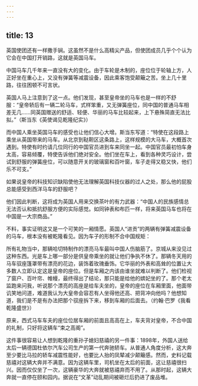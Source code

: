 ```yaml
---
---
---
```

title: 13
---



英国使团还有一样撒手锏。这虽然不是什么高精尖产品，但使团成员几乎个个认为它会在中国打开销路，这就是英国马车。

中国马车几千年来一直没有大的变化。由于车轮是木制的，座位位于轮轴上方，人正好坐在重心上，又没有弹簧等减震设备，因此乘客饱受颠簸之苦。坐上几十里路，往往困顿不可言状。

英国人马上注意到了这一点。他们发现，甚至皇帝坐的马车也是一样的不舒服：“皇帝轿后有一辆二轮马车，式样笨重，又无弹簧座位，同中国的普通马车相差无几……同英国赠送的舒适、轻便、华丽的马车比较起来，上下悬殊简直无法比拟。”（斯当东《英使谒见乾隆纪实》）

而中国人乘坐英国马车的感受也让他们信心大增。斯当东写道：“特使在这段路上乘坐从英国带来的马车。从北京到鞑靼区这条路上，这样规模的大马车，大概首次遇到。特使有时约请几位同行的中国官员进到车来同坐一起。中国官员最初怕车身太高，容易倾覆，特使告诉他们绝对安全。他们坐在车上，看到各种灵巧设计，尝试到舒服的弹簧座位，可以随意开关的玻璃窗和百叶窗，车子走得又稳又快，他们乐不可支。”

如果说皇帝的科技知识缺陷使他无法理解英国科技仪器的过人之处，那么他的屁股总能感受到西洋马车的舒服吧？

他们因此判断，这将成为英国人用来交换茶叶的有力武器：“中国人的民族感情总无法否认和抵抗舒服方便的实际感觉。如同钟表和布匹一样，将来英国马车也将在中国是一大宗商品。”

不料，事实证明这又是一个可笑的一厢情愿。英国人“进贡”的两辆有弹簧减震设备的马车，根本没有被乾隆看见。因为车子的形制不合中国规矩：

所有礼物当中，那辆哈切特制作的漂亮马车最叫中国人伤脑筋了。京城从来没见过这种东西。光是车上哪一部分是供皇帝乘坐的就让他们争执不休了。那辆冬天用的马车驭座篷罩带有漂亮的花边，装饰着玫瑰垂饰。它华丽的外表和高耸的位置让大多数人立即认定这是皇帝的座位。但是车厢之内该由谁坐就难以判断了。他们检视了窗户、百叶帘、帷幔，最终得出了结论，那只能是给他的嫔妃坐的了。那个老太监跑来问我，听说那个漂亮的高座是给车夫坐的，皇帝的座位在车厢里面，他面带讥笑地问道，难道我认为大皇帝会容忍有人坐得他还高、把背冲向他吗？他想知道，我们是不是有办法把那个驭座拆下来，移到车厢的后面去。（约翰·巴罗《我看乾隆盛世》）

原来，西式马车车夫的座位位居车厢的前面且高高在上，车夫背对皇帝，不合中国的礼制，只好将这辆车“束之高阁”。

这件事很容易让人想到乾隆的重孙子媳妇慈禧的另一件事：1898年，外国人送给太后一辆德国杜依尔汽车公司生产的第一代奔驰轿车。从普通人角度分析，这大奔至少要比马拉的轿车减震性能好，也要比人抬的凤辇减少颠簸感。然而，史料记载慈禧对这辆大奔并不满意。因为这辆车里，司机坐在太后的前面，这让慈禧很扫兴。因而仅仅坐了一次，这辆豪华的大奔就被慈禧弃而不用了。从那时起，这辆大奔就一直停在颐和园内。据说在“文革”动乱期间被砸烂后扔进了废品堆。